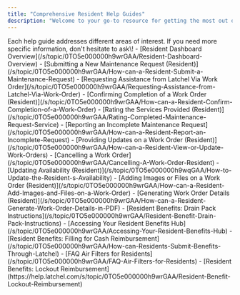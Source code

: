 ```yaml
---
title: "Comprehensive Resident Help Guides"
description: "Welcome to your go-to resource for getting the most out of your Latchel services. These guides are designed to walk you through common processes like submitting maintenance requests, understanding your Resident Benefits, and knowing what to expect during emergency or routine repairs. Whether you’re new to Latchel or just need a quick refresher, you’ll find helpful, step-by-step instructions to make your experience simple and stress-free."
---
```


<Tip>
  Each help guide addresses different areas of interest. If you need more specific information, don't hesitate to ask\!
</Tip>

<AccordionGroup>
  <Accordion title="Overview" defaultOpen="false" icon="bookmark" iconType="regular">
    - [Resident Dashboard Overview](/s/topic/0TO5e000000h9wrGAA/Resident-Dashboard-Overview)
  </Accordion>
  <Accordion title="Create or Submit Maintenance Request" defaultOpen="false" icon="bookmark" iconType="regular">
    - [Submitting a New Maintenance Request (Resident)](/s/topic/0TO5e000000h9wrGAA/How-can-a-Resident-Submit-a-Maintenance-Request)
    - [Requesting Assistance from Latchel Via Work Order](/s/topic/0TO5e000000h9wrGAA/Requesting-Assistance-from-Latchel-Via-Work-Order)
  </Accordion>
  <Accordion title="Confirm or Report Maintenance Request" defaultOpen="false" icon="bookmark" iconType="regular">
    - [Confirming Completion of a Work Order (Resident)](/s/topic/0TO5e000000h9wrGAA/How-can-a-Resident-Confirm-Completion-of-a-Work-Order)
    - [Rating the Services Provided (Resident)](/s/topic/0TO5e000000h9wrGAA/Rating-Completed-Maintenance-Request-Service)
    - [Reporting an Incomplete Maintenance Request](/s/topic/0TO5e000000h9wrGAA/How-can-a-Resident-Report-an-Incomplete-Request)
  </Accordion>
  <Accordion title="Update Maintenance Request" defaultOpen="false" icon="bookmark" iconType="regular">
    - [Providing Updates on a Work Order (Resident)](/s/topic/0TO5e000000h9wrGAA/How-can-a-Resident-View-or-Update-Work-Orders)
    - [Cancelling a Work Order](/s/topic/0TO5e000000h9wrGAA/Cancelling-A-Work-Order-Resident)
    - [Updating Availability (Resident)](/s/topic/0TO5e000000h9wqGAA/How-to-Update-the-Resident-s-Availability)
    - [Adding Images or Files on a Work Order (Resident)](/s/topic/0TO5e000000h9wrGAA/How-can-a-Resident-Add-Images-and-Files-on-a-Work-Order)
    - [Generating Work Order Details (Resident)](/s/topic/0TO5e000000h9wrGAA/How-can-a-Resident-Generate-Work-Order-Details-in-PDF)
  </Accordion>
  <Accordion title="Resident Benefits" defaultOpen="false" icon="bookmark" iconType="regular">
    - [Resident Benefits: Drain Pack Instructions](/s/topic/0TO5e000000h9wrGAA/Resident-Benefit-Drain-Pack-Instructions)
    - [Accessing Your Resident Benefits Hub](/s/topic/0TO5e000000h9wrGAA/Accessing-Your-Resident-Benefits-Hub)
    - [Resident Benefits: Filling for Cash Reimbursement](/s/topic/0TO5e000000h9wrGAA/How-can-Residents-Submit-Benefits-Through-Latchel)
    - [FAQ Air Filters for Residents](/s/topic/0TO5e000000h9wrGAA/FAQ-Air-Filters-for-Residents)
    - [Resident Benefits: Lockout Reimbursement](https://help.latchel.com/s/topic/0TO5e000000h9wrGAA/Resident-Benefit-Lockout-Reimbursement)
  </Accordion>
</AccordionGroup>